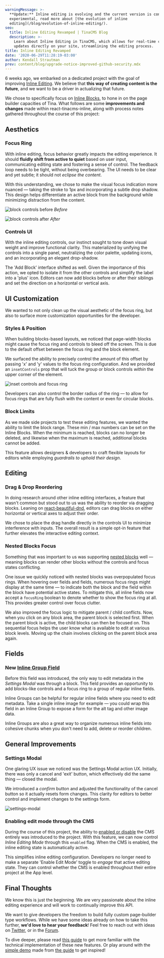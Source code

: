 ```yaml
---
warningMessage: >-
  **Update:** Inline editing is evolving and the current version is considered
  experimental, read more about [the evolution of inline
  editing](/blog/evolution-of-inline-editing/).
seo:
  title: Inline Editing Revamped | TinaCMS Blog
  description: >-
    Learn about Inline Editing in TinaCMS, which allows for real-time content
    updates directly on your site, streamlining the editing process.
title: Inline Editing Revamped
date: '2020-06-29T11:28:19-03:00'
author: Kendall Strautman
prev: content/blog/upgrade-notice-improved-github-security.mdx
---
```


6 weeks ago, we embarked on a dedicated project with the goal of improving [Inline Editing](/docs/contextual-editing/overview). We believe that **this way of creating content is the future**, and we want to be a driver in actualizing that future.

<Youtube embedSrc="https://www.youtube.com/embed/4qGz0cP_DSA" />

We chose to specifically focus on [Inline Blocks](/docs/editing/blocks), to hone in on the page builder capacities of Tina. What follows are some **improvements and changes** made within react-tinacms-inline, along with process notes gathered throughout the course of this project:

## Aesthetics

### Focus Ring

With inline editing, focus behavior greatly impacts the editing experience. It should **fluidly shift from active to quiet** based on user input, communicating editing state and fostering a sense of control. The feedback loop needs to be tight, without being overbearing. The UI needs to be clear and yet subtle; it should not *eclipse the content*.

With this understanding, we chose to make the visual focus indication more nuanced — taking the stroke to 1px and incorporating a subtle drop shadow. This design helps differentiate an active block from the background while minimizing distraction from the content.

![block controls before](/img/inline-blocks/block-controls.png)
*Before*

![block controls after](/img/inline-blocks/blocks-controls-redo.png)
*After*

### Controls UI

With the inline editing controls, our instinct sought to tone down visual weight and improve functional clarity. This materialized by unifying the controls into a single panel, neutralizing the color palette, updating icons, and an incorporating an elegant drop-shadow.

The 'Add Block' interface shifted as well. Given the importance of this action, we opted to isolate it from the other controls and simplify the label into a 'plus' icon. Editors can now add blocks before or after their siblings and set the direction on a horizontal or vertical axis.

## UI Customization

We wanted to not only clean up the visual aesthetic of the focus ring, but also to surface more customization opportunities for the developer.

### Styles & Position

When building blocks-based layouts, we noticed that page-width blocks might cause the focus ring and controls to bleed off the screen. This is due to the default offset between the focus ring and the block element.

We surfaced the ability to precisely control the amount of this offset by passing 'x' and 'y' values to the focus ring configuration. And we provided an `insetControls` prop that will tuck the group or block controls *within* the upper corner of the element.

![inset controls and focus ring](/img/inline-blocks/focus-ring-controls.jpg)

Developers can also control the border radius of the ring — to allow for focus rings that are fully flush with the content or even for circular blocks.

### Block Limits

As we made side projects to test these editing features, we wanted the ability to limit the block range. These min / max numbers can be set on the Inline Blocks. When the minimum is reached, blocks can no longer be deleted, and likewise when the maximum is reached, additional blocks cannot be added.

This feature allows designers & developers to craft flexible layouts for editors while employing *guardrails to uphold their design*.

## Editing

### Drag & Drop Reordering

In doing research around other inline editing interfaces, a feature that wasn't common but stood out to us was the ability to reorder via dragging blocks. Leaning on [react-beautiful-dnd](https://github.com/atlassian/react-beautiful-dnd), editors can drag blocks on either horizontal or vertical axes to adjust their order.

We chose to place the drag handle directly in the controls UI to minimize interference with inputs. The overall result is a simple opt-in feature that further elevates the interactive editing context.

### Nested Blocks Focus

Something that was important to us was supporting [nested blocks](https://tinacms.org/guides/general/inline-blocks/nested-blocks) well — meaning blocks can render other blocks without the controls and focus states conflicting.

One issue we quickly noticed with nested blocks was overpopulated focus rings. When hovering over fields and fields, numerous focus rings might display at the same time — to indicate both the block and the field within the block have potential active states. To mitigate this, all inline fields now accept a `focusRing` boolean to denote whether to show the focus ring at all. This provides greater control over focus clutter.

We also improved the focus logic to mitigate parent / child conflicts. Now, when you click on any block area, the parent block is selected first. When the parent block is active, the child blocks can then be focused on. This sequential focus helps the user know what is available to edit at various block levels. Moving up the chain involves clicking on the parent block area again.

## Fields

### New [Inline Group Field](/docs/editing/blocks)

Before this field was introduced, the only way to edit metadata in the *Settings Modal* was through a block. This field provides an opportunity to add blocks-like controls and a focus ring to a group of regular inline fields.

Inline Groups can be helpful for regular inline fields where you need to edit metadata. Take a single inline image for example — you could wrap this field in an Inline Group to expose a form for the alt tag and other image data.

Inline Groups are also a great way to organize numerous inline fields into cohesive chunks when you don't need to add, delete or reorder children.

## General Improvements

### Settings Modal

One glaring UX issue we noticed was the Settings Modal action UX. Initially, there was only a cancel and 'exit' button, which effectively did the same thing — closed the modal.

We introduced a *confirm* button and adjusted the functionality of the cancel button so it actually resets form changes. This clarity for editors to better control and implement changes to the settings form.

![settings-modal](/img/inline-blocks/settings-modal-blog.jpg)

### Enabling edit mode through the CMS

During the course of this project, the ability to [enabled or disable](https://tinacms.org/docs/cms#disabling--enabling-the-cms) the CMS entirely was introduced to the project. With this feature, we can now control *Inline Editing Mode* through this `enabled` flag. When the CMS is enabled, the inline editing state is automatically active.

This simplifies inline editing configuration. Developers no longer need to make a separate 'Enable Edit Mode' toggle to *engage* that active editing state. They can control whether the CMS is enabled throughout their entire project at the App level.

## Final Thoughts

We know this is just the beginning. We are very passionate about the inline editing experience and will work to continually improve this API.

We want to give developers the freedom to build fully custom page-builder type workflows. While we have some ideas already on how to take this further, **we'd love to hear your feedback**! Feel free to reach out with ideas on [Twitter](https://twitter.com/tinacms), or in the [Forum](https://community.tinacms.org/).

To dive deeper, please read [this guide](https://tinacms.org/guides/general/inline-blocks/overview) to get more familiar with the technical implementation of these new features. Or play around with the [simple demo](https://logan-anderson.github.io/cra-hosted-demo/) made from [the guide](https://tinacms.org/guides/general/inline-blocks/overview) to get inspired!
